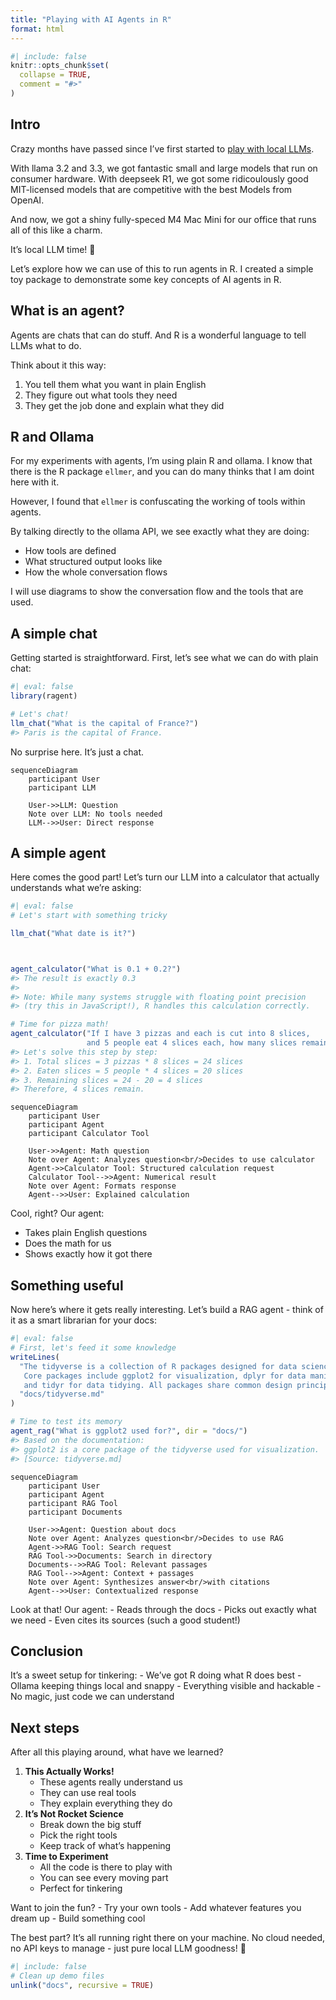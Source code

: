 ```yaml
---
title: "Playing with AI Agents in R"
format: html
---
```


```r
#| include: false
knitr::opts_chunk$set(
  collapse = TRUE,
  comment = "#>"
)
```

## Intro

Crazy months have passed since I've first started to [play with local LLMs](https://blog.cynkra.com/posts/2024-07-27-llama3.1/).

With llama 3.2 and 3.3, we got fantastic small and large models that run on consumer hardware.
With deepseek R1, we got some ridicoulously good MIT-licensed models that are competitive with the best Models from OpenAI.

And now, we got a shiny fully-speced M4 Mac Mini for our office that runs all of this like a charm.

It's local LLM time! 🥳

Let's explore how we can use of this to run agents in R. I created a simple toy package to demonstrate some key concepts of AI agents in R.

## What is an agent?

Agents are chats that can do stuff. And R is a wonderful language to tell LLMs what to do.

Think about it this way:

1. You tell them what you want in plain English
2. They figure out what tools they need
3. They get the job done and explain what they did

## R and Ollama

For my experiments with agents, I'm using plain R and ollama.
I know that there is the R package `ellmer`, and you can do many thinks that I am doint here with it.

However, I found that `ellmer` is confuscating the working of tools within agents.

By talking directly to the ollama API, we see exactly what they are doing:

- How tools are defined
- What structured output looks like
- How the whole conversation flows

I will use diagrams to show the conversation flow and the tools that are used.


## A simple chat

Getting started is straightforward. First, let's see what we can do with plain chat:

```r
#| eval: false
library(ragent)

# Let's chat!
llm_chat("What is the capital of France?")
#> Paris is the capital of France.
```

No surprise here. It's just a chat.

```mermaid
sequenceDiagram
    participant User
    participant LLM

    User->>LLM: Question
    Note over LLM: No tools needed
    LLM-->>User: Direct response
```

## A simple agent

Here comes the good part! Let's turn our LLM into a calculator that actually understands what we're asking:

```r
#| eval: false
# Let's start with something tricky

llm_chat("What date is it?")



agent_calculator("What is 0.1 + 0.2?")
#> The result is exactly 0.3
#>
#> Note: While many systems struggle with floating point precision
#> (try this in JavaScript!), R handles this calculation correctly.

# Time for pizza math!
agent_calculator("If I have 3 pizzas and each is cut into 8 slices,
                 and 5 people eat 4 slices each, how many slices remain?")
#> Let's solve this step by step:
#> 1. Total slices = 3 pizzas * 8 slices = 24 slices
#> 2. Eaten slices = 5 people * 4 slices = 20 slices
#> 3. Remaining slices = 24 - 20 = 4 slices
#> Therefore, 4 slices remain.
```

```mermaid
sequenceDiagram
    participant User
    participant Agent
    participant Calculator Tool

    User->>Agent: Math question
    Note over Agent: Analyzes question<br/>Decides to use calculator
    Agent->>Calculator Tool: Structured calculation request
    Calculator Tool-->>Agent: Numerical result
    Note over Agent: Formats response
    Agent-->>User: Explained calculation
```

Cool, right? Our agent:

- Takes plain English questions
- Does the math for us
- Shows exactly how it got there

## Something useful

Now here's where it gets really interesting. Let's build a RAG agent - think of it as a smart librarian for your docs:

```r
#| eval: false
# First, let's feed it some knowledge
writeLines(
  "The tidyverse is a collection of R packages designed for data science.
   Core packages include ggplot2 for visualization, dplyr for data manipulation,
   and tidyr for data tidying. All packages share common design principles.",
  "docs/tidyverse.md"
)

# Time to test its memory
agent_rag("What is ggplot2 used for?", dir = "docs/")
#> Based on the documentation:
#> ggplot2 is a core package of the tidyverse used for visualization.
#> [Source: tidyverse.md]
```

```mermaid
sequenceDiagram
    participant User
    participant Agent
    participant RAG Tool
    participant Documents

    User->>Agent: Question about docs
    Note over Agent: Analyzes question<br/>Decides to use RAG
    Agent->>RAG Tool: Search request
    RAG Tool->>Documents: Search in directory
    Documents-->>RAG Tool: Relevant passages
    RAG Tool-->>Agent: Context + passages
    Note over Agent: Synthesizes answer<br/>with citations
    Agent-->>User: Contextualized response
```

Look at that! Our agent:
- Reads through the docs
- Picks out exactly what we need
- Even cites its sources (such a good student!)

## Conclusion

It's a sweet setup for tinkering:
- We've got R doing what R does best
- Ollama keeping things local and snappy
- Everything visible and hackable
- No magic, just code we can understand

## Next steps

After all this playing around, what have we learned?

1. **This Actually Works!**
   - These agents really understand us
   - They can use real tools
   - They explain everything they do

2. **It's Not Rocket Science**
   - Break down the big stuff
   - Pick the right tools
   - Keep track of what's happening

3. **Time to Experiment**
   - All the code is there to play with
   - You can see every moving part
   - Perfect for tinkering

Want to join the fun?
- Try your own tools
- Add whatever features you dream up
- Build something cool

The best part? It's all running right there on your machine. No cloud needed, no API keys to manage - just pure local LLM goodness! 🚀

```r
#| include: false
# Clean up demo files
unlink("docs", recursive = TRUE)
```
